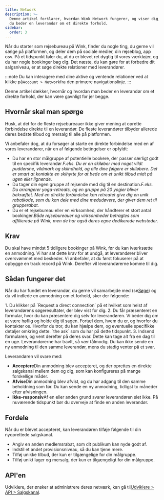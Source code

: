 ```yaml
---
title: Network
description: >-
  Denne artikel forklarer, hvordan Wink Network fungerer, og viser dig, hvordan
  du beder en leverandør om et direkte forhold.
sidebar:
  order: 3
---
```


Når du starter som rejsebureau på Wink, finder du nogle ting, du gerne vil sælge på platformen, og deler dem på sociale medier, din rejseblog, app osv.
På et tidspunkt føler du, at du er blevet ret dygtig til vores værktøjer, og du har nogle bookinger bag dig.
Det næste, du kan gøre for at forbedre dit salgsniveau, er at søge direkte relationer med leverandører.

:::note
Du kan interagere med dine aktive og ventende relationer ved at klikke på`Account > Network`fra den primære navigationslinje.
:::

Denne artikel dækker, hvornår og hvordan man beder en leverandør om et direkte forhold, der kan være gavnligt for jer begge.

## Hvornår skal man spørge

Husk, at det for de fleste rejsebureauer ikke giver mening at oprette forbindelse direkte til en leverandør. De fleste leverandører tilbyder allerede deres bedste tilbud og mersalg til alle på platformen.

Vi anbefaler dog, at du forsøger at starte en direkte forbindelse med en af ​​vores leverandører, når en af ​​følgende betingelser er opfyldt:

* Du har en stor målgruppe af potentielle bookere, der passer særligt godt til en specifik leverandør.*F.eks. Du er en skiløber med noget vildt puddersne, vildmark og skiindhold, og alle dine følgere er skiløbere. Det er smart at kontakte en skihytte for at bede om et unikt tilbud midt på ugen eller lignende.*
* Du tager din egen gruppe af rejsende med dig til en destination.*F.eks. Du arrangerer yoga-retreats, og en gruppe på 20 yogier bliver bekræftet. Med en direkte forbindelse kan retreatet give dig en unik rabatkode, som du kan dele med dine medudøvere, der giver dem ret til grupperabat.*
* Du er et rejsebureau eller en virksomhed, der håndterer et stort antal bookinger.*Både rejsebureauer og virksomheder betragtes som affilierede på Wink, men de har også deres egne dedikerede websteder.*

## Krav

Du skal have mindst 5 tidligere bookinger på Wink, før du kan iværksætte en anmodning.
Vi har sat dette krav for at undgå, at leverandører bliver oversvømmet med beskeder. Vi anbefaler, at du først fokuserer på at opbygge en track record på Wink. Derefter vil leverandørerne komme til dig.

## Sådan fungerer det

Når du har fundet en leverandør, du gerne vil samarbejde med (se[Søge](/studio/search/)) og du vil indlede en anmodning om et forhold, sker der følgende:

<Steps>
  1. Du klikker på `Request a direct connection` på et hvilket som helst af leverandørens søgeresultater, der blev vist for dig.
  2. Du får præsenteret en formular, hvor du kan præsentere dig selv for leverandøren. Vi beder dig om at være høflig og holde dig til sagen. Fortæl dem, hvem du er, og hvorfor du kontakter os. Hvorfor du tror, ​​du kan hjælpe dem, og eventuelle specifikke detaljer omkring dette. `the ask` som du har på dette tidspunkt.
  3. Indsend formularen, og vent derefter på deres svar. Dette kan tage alt fra en dag til en uge. Leverandørerne har travlt, så vær tålmodig. Du kan ikke sende en ny anmodning til den samme leverandør, mens du stadig venter på et svar.
</Steps>


Leverandøren vil svare med:

* **Acceptere**Din anmodning blev accepteret, og der oprettes en direkte salgskanal mellem dem og dig, som kan konfigureres på mange forskellige måder.
* **Afvise**Din anmodning blev afvist, og du har adgang til den samme beholdning som før. Du kan sende en ny anmodning, tidligst to måneder efter afvisningen.
* **Ikke-responsiv**Af en eller anden grund svarer leverandøren slet ikke. På nuværende tidspunkt bør du overveje at finde en anden leverandør.

## Fordele

Når du er blevet accepteret, kan leverandøren tilføje følgende til din nyoprettede salgskanal.

* Angiv en anden medlemsrabat, som dit publikum kan nyde godt af.
* Indstil et andet provisionsniveau, så du kan tjene mere.
* Tilføj unikke tilbud, der kun er tilgængelige for din målgruppe.
* Tilføj unikt lager og mersalg, der kun er tilgængeligt for din målgruppe.

## API'en

Udviklere, der ønsker at administrere deres netværk, kan gå til[Udviklere > API > Salgskanal](/developers/apis/#sales-channel-api).

